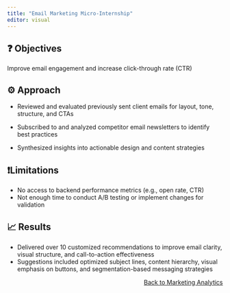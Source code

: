 ```yaml
---
title: "Email Marketing Micro-Internship"
editor: visual
---
```


## **❓ Objectives**

Improve email engagement and increase click-through rate (CTR)

## **⚙️ Approach**

- Reviewed and evaluated previously sent client emails for layout, tone, structure, and CTAs

- Subscribed to and analyzed competitor email newsletters to identify best practices

- Synthesized insights into actionable design and content strategies

## **❗️Limitations**

- No access to backend performance metrics (e.g., open rate, CTR)
- Not enough time to conduct A/B testing or implement changes for validation

## **📈 Results**

- Delivered over 10 customized recommendations to improve email clarity, visual structure, and call-to-action effectiveness
- Suggestions included optimized subject lines, content hierarchy, visual emphasis on buttons, and segmentation-based messaging strategies

::: {style="text-align: right;"}
[Back to Marketing Analytics](marketing-analytics.qmd)
:::
